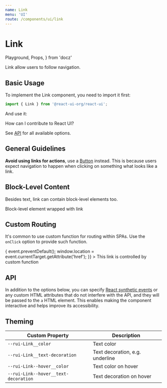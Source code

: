 ```yaml
---
name: Link
menu: 'UI'
route: /components/ui/link
---
```


# Link

  Playground,
  Props,
} from 'docz'

Link allow users to follow navigation.

## Basic Usage

To implement the Link component, you need to import it first:

```js
import { Link } from '@react-ui-org/react-ui';
```

And use it:

<Playground>
  <Link href="/contribute/guidelines">How can I contribute to React UI?</Link>
</Playground>

See [API](#api) for all available options.

## General Guidelines

**Avoid using links for actions**, use a [Button](/components/ui/button)
instead. This is because users expect navigation to happen when clicking on
something what looks like a link.

## Block-Level Content

Besides text, link can contain block-level elements too.

<Playground>
  <Link href="/contribute/guidelines">
    <Placeholder>Block-level element wrapped with link</Placeholder>
  </Link>
</Playground>

## Custom Routing

It's common to use custom function for routing within SPAs. Use the
`onClick` option to provide such function.

<Playground>
  <Link
    href="/contribute/guidelines"
    onClick={(event) => {
      event.preventDefault();
      window.location = event.currentTarget.getAttribute('href');
    }}
  >
    This link is controlled by custom function
  </Link>
</Playground>

## API

In addition to the options below, you can specify [React synthetic events] or
any custom HTML attributes that do not interfere with the API, and they will be
passed to the `a` HTML element. This enables making the component interactive
and helps improve its accessibility.

<Props table of={Link} />

## Theming

| Custom Property                      | Description                                  |
|--------------------------------------|----------------------------------------------|
| `--rui-Link__color`                  | Text color                                   |
| `--rui-Link__text-decoration`        | Text decoration, e.g. underline              |
| `--rui-Link--hover__color`           | Text color on hover                          |
| `--rui-Link--hover__text-decoration` | Text decoration on hover                     |

[React synthetic events]: https://reactjs.org/docs/events.html

